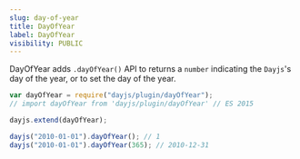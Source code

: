 ```yaml
---
slug: day-of-year
title: DayOfYear
label: DayOfYear
visibility: PUBLIC
---
```


DayOfYear adds `.dayOfYear()` API to returns a `number` indicating the `Dayjs`'s day of the year, or to set the day of the year.

```javascript
var dayOfYear = require("dayjs/plugin/dayOfYear");
// import dayOfYear from 'dayjs/plugin/dayOfYear' // ES 2015

dayjs.extend(dayOfYear);

dayjs("2010-01-01").dayOfYear(); // 1
dayjs("2010-01-01").dayOfYear(365); // 2010-12-31
```